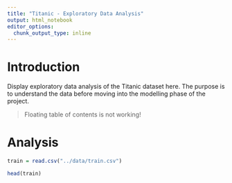 ```yaml
---
title: "Titanic - Exploratory Data Analysis"
output: html_notebook
editor_options: 
  chunk_output_type: inline
---
```


# Introduction

Display exploratory data analysis of the Titanic dataset here. The purpose is to understand the data before moving into the modelling phase of the project.

> Floating table of contents is not working!

# Analysis

```r

train = read.csv("../data/train.csv")

head(train)

```
